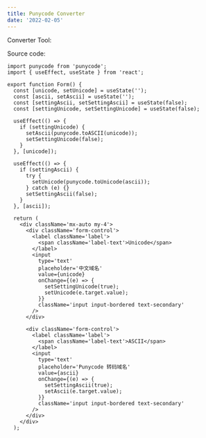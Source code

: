 ```yaml
---
title: Punycode Converter
date: '2022-02-05'
---
```



Converter Tool:

<Form />

Source code:

```tsx
import punycode from 'punycode';
import { useEffect, useState } from 'react';

export function Form() {
  const [unicode, setUnicode] = useState('');
  const [ascii, setAscii] = useState('');
  const [settingAscii, setSettingAscii] = useState(false);
  const [settingUnicode, setSettingUnicode] = useState(false);

  useEffect(() => {
    if (settingUnicode) {
      setAscii(punycode.toASCII(unicode));
      setSettingUnicode(false);
    }
  }, [unicode]);

  useEffect(() => {
    if (settingAscii) {
      try {
        setUnicode(punycode.toUnicode(ascii));
      } catch (e) {}
      setSettingAscii(false);
    }
  }, [ascii]);

  return (
    <div className='mx-auto my-4'>
      <div className='form-control'>
        <label className='label'>
          <span className='label-text'>Unicode</span>
        </label>
        <input
          type='text'
          placeholder='中文域名'
          value={unicode}
          onChange={(e) => {
            setSettingUnicode(true);
            setUnicode(e.target.value);
          }}
          className='input input-bordered text-secondary'
        />
      </div>

      <div className='form-control'>
        <label className='label'>
          <span className='label-text'>ASCII</span>
        </label>
        <input
          type='text'
          placeholder='Punycode 转码域名'
          value={ascii}
          onChange={(e) => {
            setSettingAscii(true);
            setAscii(e.target.value);
          }}
          className='input input-bordered text-secondary'
        />
      </div>
    </div>
  );
```
